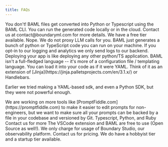 ```yaml
---
title: FAQs
---
```


<AccordionGroup>
 <Accordion title="How do I run BAML code">
You don't! BAML files get converted into Python or Typescript using the BAML CLI. You can run the generated code locally or in the cloud.
 </Accordion>
  <Accordion title="What's the pricing?">
Contact us at contact@boundaryml.com for more details. We have a free tier available.
 </Accordion>
 <Accordion title="How do I run this locally? Does it add a new dependency?">
Nope. We do not proxy LLM calls for you. BAML just generates a bunch of python or TypeScript code you can run on your machine. If you opt-in to our logging and analytics we only send logs to our backend. Deploying your app is like deploying any other python/TS application.

  </Accordion>
  <Accordion title="Why make a new language?">
BAML isn't a full-fledged language -- it's more of a configuration file / templating language. You can load it into your code as if it were YAML. Think of it as an extension of [Jinja](https://jinja.palletsprojects.com/en/3.1.x/) or Handlebars.

Earlier we tried making a YAML-based sdk, and even a Python SDK, but they were not powerful enough.
  </Accordion>

<Accordion title="Can I edit prompts using a no-code solution?">
  We are working on more tools like [PromptFiddle.com](https://promptfiddle.com) to make it easier to edit prompts for non-engineers, but we want to make sure all your prompts can be backed by a file in your codebase and versioned by Git.
</Accordion>

<Accordion title="What languages are supported?">
  Typescript, Python, and Ruby
  <Tooltip tip="Join the discord!">Contact us for more</Tooltip>

</Accordion>

  <Accordion title="How much does this cost?">
    The VSCode extension and BAML are free to use (Open Source as well!). We only charge for usage of
    Boundary Studio, our observability platform. Contact us for pricing. We do have a hobbyist tier and a startup tier available.
  </Accordion>
</AccordionGroup>
